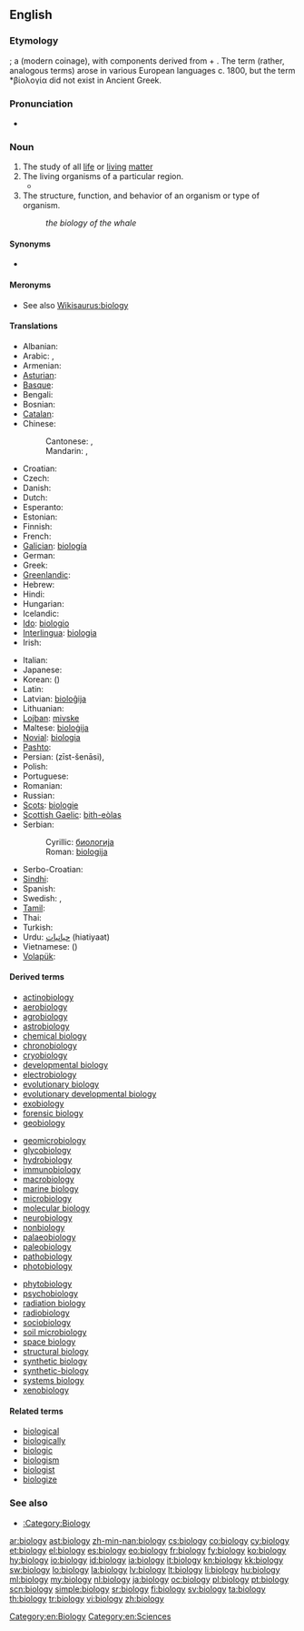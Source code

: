 {{wikipedia}}
==English==

===Etymology===
{{confix|bio|logy}}; a {{w|classical compound}} (modern coinage), with components derived from {{etyl|grc}} {{term|sc=polytonic|βίος|tr=bíos||bio-, life}} + {{term|sc=polytonic|-λογία|tr=-logía||-logy, branch of study, to speak}}. The term (rather, analogous terms) arose in various European languages c. 1800, but the term *βίολογία did not exist in Ancient Greek.

===Pronunciation===
* {{IPA|/baɪˈɒlədʒi/}}

===Noun===
{{en-noun|biologies|-}}

# The study of all [[life]] or [[living]] [[matter]]
# The living organisms of a particular region.
#* {{quote-journal|year=1893|page=38|journal=Proceedings of the American Microscopical Society|url=http://books.google.com/books?id=7aYUAAAAYAAJ|title=Prizes for original work with the microscope|volume=14|passage=The object of these prizes is to stimulate and encourage original investigation by the aid of the microscope in the '''biology''' of North America, and, while the competition is open to all, it is especially commended to advanced students in biology in such of our universities and colleges as furnish opportunity for suitable work.}}
# The structure, function, and behavior of an organism or type of organism.
#: ''the biology of the whale''

====Synonyms====
* {{l|en|lifelore}} 

====Meronyms====
* See also [[Wikisaurus:biology]]

====Translations====
{{trans-top|study of living matter}}
* Albanian: {{t+|sq|biologji|f|xs=Albanian}}
* Arabic: {{t|ar|علم الأحياء|m|tr=3ilm al-'aHyaa'}},  {{t|ar|بيولوجيا|f|tr=byuluujya}}
* Armenian: {{t-|hy|կենսաբանություն|tr=kensabanut’yun}}
* [[Asturian]]: {{t|ast|bioloxía|f}}
* [[Basque]]: {{t+|eu|biologia|xs=Basque}}
* Bengali: {{t|bn|জীববিজ্ঞান|sc=Beng}}
* Bosnian: {{t+|bs|biologija|f}}
* [[Catalan]]: {{t|ca|biologia|f}}
* Chinese:
*: Cantonese: {{tø|yue|生物學}},  {{tø|yue|生物学|tr=saang<sup>1</sup> mat<sup>9</sup> hok<sup>9</sup>}}
*: Mandarin: {{t-|cmn|生物學|sc=Hani}},  {{t-|cmn|生物学|tr=shēngwùxué|sc=Hani}}
* Croatian: {{t+|hr|biologija|f}}
* Czech: {{t+|cs|biologie|f}}
* Danish: {{t-|da|biologi}}
* Dutch: {{t+|nl|biologie}}
* Esperanto: {{t+|eo|biologio|xs=Esperanto}}
* Estonian: {{t-|et|bioloogia}}
* Finnish: {{t+|fi|biologia}}
* French: {{t+|fr|biologie|f}}
* [[Galician]]: [[biología]] {{f}}
* German: {{t+|de|Biologie|f}}
* Greek: {{t+|el|βιολογία|f|tr=viología}}
* [[Greenlandic]]: {{t|kl|biologii}}
* Hebrew: {{t+|he|ביולוגיה|f|tr=biologia}}
* Hindi: {{t|hi|जीवविज्ञान|tr=jīvavigyān|xs=Hindi}}
* Hungarian: {{t+|hu|biológia}}
* Icelandic: {{t+|is|líffræði|f}}
* [[Ido]]: [[biologio]]
* [[Interlingua]]: [[biologia]]
* Irish: {{t|ga|bitheolaíocht|f}}
{{trans-mid}}
* Italian: {{t+|it|biologia|f}}
* Japanese: {{t+|ja|生物学|tr=せいぶつがく, seibutsugaku}}
* Korean: {{t+|ko|생물학|tr=saengmulhak|sc=Hang}} ({{t|ko|生物學|sc=Hang}})
* Latin: {{t-|la|biologia|f}}
* Latvian: [[bioloĝija]] {{f}}
* Lithuanian: {{t+|lt|biologija|f|xs=Lithuanian}}
* [[Lojban]]: [[mivske]]
* Maltese: [[bioloġija]]
* [[Novial]]: [[biologia]]
* [[Pashto]]: {{t-|ps|ژوندپوهنه|f|tr=žwandpohəna|sc=ps-Arab|xs=Pashto}}
* Persian: {{fa-Arab|[[زیست‌شناسی]]}} (zīst-šenāsi), {{t|fa|بیولوژی|sc=fa-Arab}}
* Polish: {{t+|pl|biologia|f}}
* Portuguese: {{t+|pt|biologia|f}}
* Romanian: {{t-|ro|biologie|f}}
* Russian: {{t+|ru|биология|f|tr=biológija}}
* [[Scots]]: [[biologie]]
* [[Scottish Gaelic]]: [[bith-eòlas]] {{m}}
* Serbian:
*: Cyrillic: [[биологија#Serbian|биологија]] {{f}}
*: Roman: [[biologija#Serbian|biologija]] {{f}}
* Serbo-Croatian: {{t|sh|biologija|xs=Serbo-Croatian}}
* [[Sindhi]]: {{sd-Arab|[[جِياڀياسُ]]}} {{m}}
* Spanish: {{t+|es|biología|f}}
* Swedish: {{t+|sv|biologi|c}}, {{t|sv|fortplantningsbeteende}}
* [[Tamil]]: {{t+|ta|உயிரியல்|xs=Tamil}}
* Thai: {{t+|th|ชีววิทยา|tr=chee-wá-wít-tá-yaa}}
* Turkish: {{t+|tr|biyoloji}}
* Urdu: [[حیاتیات]] (hiatiyaat) {{f}}
* Vietnamese: {{t|vi|sinh vật học}} ({{t|vi|生物學}})
* [[Volapük]]: {{t|vo|lifav}}
{{trans-bottom}}

====Derived terms====
{{top3}}
* [[actinobiology]]
* [[aerobiology]]
* [[agrobiology]]
* [[astrobiology]]
* [[chemical biology]]
* [[chronobiology]]
* [[cryobiology]]
* [[developmental biology]]
* [[electrobiology]]
* [[evolutionary biology]]
* [[evolutionary developmental biology]]
* [[exobiology]]
* [[forensic biology]]
* [[geobiology]]
{{mid3}}
* [[geomicrobiology]]
* [[glycobiology]]
* [[hydrobiology]]
* [[immunobiology]]
* [[macrobiology]]
* [[marine biology]]
* [[microbiology]]
* [[molecular biology]]
* [[neurobiology]]
* [[nonbiology]]
* [[palaeobiology]]
* [[paleobiology]]
* [[pathobiology]]
* [[photobiology]]
{{mid3}}
* [[phytobiology]]
* [[psychobiology]]
* [[radiation biology]]
* [[radiobiology]]
* [[sociobiology]]
* [[soil microbiology]]
* [[space biology]]
* [[structural biology]]
* [[synthetic biology]]
* [[synthetic-biology]]
* [[systems biology]]
* [[xenobiology]]
{{bottom}}

====Related terms====
* [[biological]]
* [[biologically]]
* [[biologic]]
* [[biologism]]
* [[biologist]]
* [[biologize]]

===See also===
* [[:Category:Biology]]

[[Category:en:Biology]]
[[Category:en:Sciences]]

[[ar:biology]]
[[ast:biology]]
[[zh-min-nan:biology]]
[[cs:biology]]
[[co:biology]]
[[cy:biology]]
[[et:biology]]
[[el:biology]]
[[es:biology]]
[[eo:biology]]
[[fr:biology]]
[[fy:biology]]
[[ko:biology]]
[[hy:biology]]
[[io:biology]]
[[id:biology]]
[[ia:biology]]
[[it:biology]]
[[kn:biology]]
[[kk:biology]]
[[sw:biology]]
[[lo:biology]]
[[la:biology]]
[[lv:biology]]
[[lt:biology]]
[[li:biology]]
[[hu:biology]]
[[ml:biology]]
[[my:biology]]
[[nl:biology]]
[[ja:biology]]
[[oc:biology]]
[[pl:biology]]
[[pt:biology]]
[[scn:biology]]
[[simple:biology]]
[[sr:biology]]
[[fi:biology]]
[[sv:biology]]
[[ta:biology]]
[[th:biology]]
[[tr:biology]]
[[vi:biology]]
[[zh:biology]]